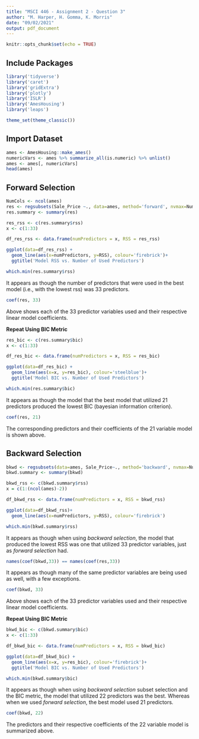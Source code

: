 ---
title: "MSCI 446 - Assignment 2 - Question 3"
author: "M. Harper, H. Gomma, K. Morris"
date: "09/02/2021"
output: pdf_document
---

```{r setup, include=FALSE}
knitr::opts_chunk$set(echo = TRUE)
```

## Include Packages

```{r, warning=F, message=F}
library('tidyverse')
library('caret')
library('gridExtra')
library('plotly')
library('ISLR')
library('AmesHousing')
library('leaps')

theme_set(theme_classic())
```

## Import Dataset
```{r}
ames <- AmesHousing::make_ames()
numericVars <- ames %>% summarize_all(is.numeric) %>% unlist()
ames <- ames[, numericVars]
head(ames)
```

## Forward Selection

```{r}
NumCols <- ncol(ames)
res <- regsubsets(Sale_Price ~., data=ames, method='forward', nvmax=NumCols)
res.summary <- summary(res)

res_rss <- c(res.summary$rss)
x <- c(1:33)

df_res_rss <- data.frame(numPredictors = x, RSS = res_rss)

ggplot(data=df_res_rss) +
  geom_line(aes(x=numPredictors, y=RSS), colour='firebrick')+
  ggtitle('Model RSS vs. Number of Used Predictors')

```

```{r}
which.min(res.summary$rss)
```
It appears as though the number of predictors that were used in the best model (i.e., with the lowest rss) was 33 predictors.

```{r}
coef(res, 33)
```
Above shows each of the 33 predictor variables used and their respective linear model coefficients.

__Repeat Using BIC Metric__

```{r}
res_bic <- c(res.summary$bic)
x <- c(1:33)

df_res_bic <- data.frame(numPredictors = x, RSS = res_bic)

ggplot(data=df_res_bic) +
  geom_line(aes(x=x, y=res_bic), colour='steelblue')+
  ggtitle('Model BIC vs. Number of Used Predictors')

```

```{r}
which.min(res.summary$bic)
```
It appears as though the model that the best model that utilized 21 predictors produced the lowest BIC (bayesian information criterion).

```{r}
coef(res, 21)
```

The corresponding predictors and their coefficients of the 21 variable model is shown above.

## Backward Selection

```{r}
bkwd <- regsubsets(data=ames, Sale_Price~., method='backward', nvmax=NumCols)
bkwd.summary <- summary(bkwd)

bkwd_rss <- c(bkwd.summary$rss)
x = c(1:(ncol(ames)-2))

df_bkwd_rss <- data.frame(numPredictors = x, RSS = bkwd_rss)

ggplot(data=df_bkwd_rss)+
  geom_line(aes(x=numPredictors, y=RSS), colour='firebrick')

```
```{r}
which.min(bkwd.summary$rss)
```
It appears as though when using _backward selection_, the model that produced the lowest RSS was one that utilized 33 predictor variables, just as _forward selection_ had.

```{r}
names(coef(bkwd,33)) == names(coef(res,33))
```

It appears as though many of the same predictor variables are being used as well, with a few exceptions.

```{r}
coef(bkwd, 33)
```
Above shows each of the 33 predictor variables used and their respective linear model coefficients.

__Repeat Using BIC Metric__

```{r}
bkwd_bic <- c(bkwd.summary$bic)
x <- c(1:33)

df_bkwd_bic <- data.frame(numPredictors = x, RSS = bkwd_bic)

ggplot(data=df_bkwd_bic) +
  geom_line(aes(x=x, y=res_bic), colour='firebrick')+
  ggtitle('Model BIC vs. Number of Used Predictors')

```
```{r}
which.min(bkwd.summary$bic)
```
It appears as though when using _backward selection_ subset selection and the BIC metric, the model that utilized 22 predictors was the best. Whereas when we used _forward selection_, the best model used 21 predictors.

```{r}
coef(bkwd, 22)
```

The predictors and their respective coefficients of the 22 variable model is summarized above.


